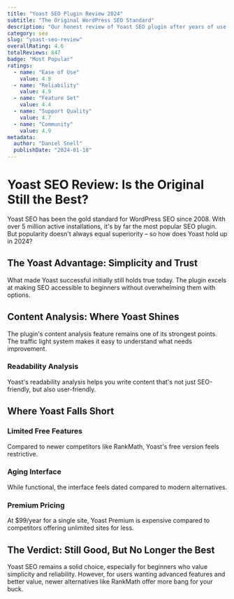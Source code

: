 ```yaml
---
title: "Yoast SEO Plugin Review 2024"
subtitle: "The Original WordPress SEO Standard"
description: "Our honest review of Yoast SEO plugin after years of use. Still the most popular choice, but is it still the best? We break down the pros, cons, and alternatives."
category: seo
slug: "yoast-seo-review" 
overallRating: 4.6
totalReviews: 847
badge: "Most Popular"
ratings:
  - name: "Ease of Use"
    value: 4.8
  - name: "Reliability"
    value: 4.9
  - name: "Feature Set"
    value: 4.4
  - name: "Support Quality"
    value: 4.7
  - name: "Community"
    value: 4.9
metadata:
  author: "Daniel Snell"
  publishDate: "2024-01-18"
---
```


# Yoast SEO Review: Is the Original Still the Best?

Yoast SEO has been the gold standard for WordPress SEO since 2008. With over 5 million active installations, it's by far the most popular SEO plugin. But popularity doesn't always equal superiority – so how does Yoast hold up in 2024?

## The Yoast Advantage: Simplicity and Trust

What made Yoast successful initially still holds true today. The plugin excels at making SEO accessible to beginners without overwhelming them with options.

## Content Analysis: Where Yoast Shines

The plugin's content analysis feature remains one of its strongest points. The traffic light system makes it easy to understand what needs improvement.

### Readability Analysis
Yoast's readability analysis helps you write content that's not just SEO-friendly, but also user-friendly.

## Where Yoast Falls Short

### Limited Free Features
Compared to newer competitors like RankMath, Yoast's free version feels restrictive.

### Aging Interface
While functional, the interface feels dated compared to modern alternatives.

### Premium Pricing
At $99/year for a single site, Yoast Premium is expensive compared to competitors offering unlimited sites for less.

## The Verdict: Still Good, But No Longer the Best

Yoast SEO remains a solid choice, especially for beginners who value simplicity and reliability. However, for users wanting advanced features and better value, newer alternatives like RankMath offer more bang for your buck.